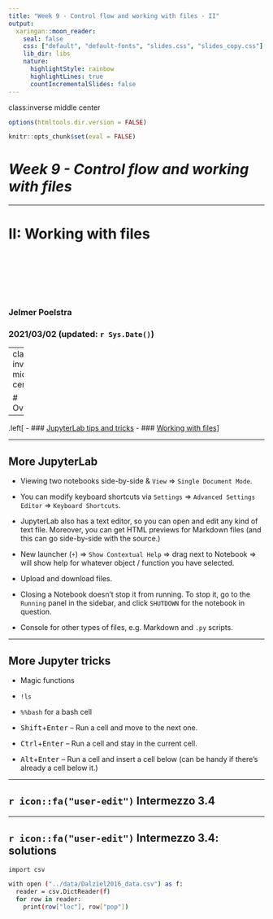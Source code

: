 ```yaml
---
title: "Week 9 - Control flow and working with files - II"
output:
  xaringan::moon_reader:
    seal: false
    css: ["default", "default-fonts", "slides.css", "slides_copy.css"]
    lib_dir: libs
    nature:
      highlightStyle: rainbow
      highlightLines: true
      countIncrementalSlides: false
---
```

class:inverse middle center

```r
options(htmltools.dir.version = FALSE)

knitr::opts_chunk$set(eval = FALSE)
```

# *Week 9 - Control flow and working with files*

----

# II: Working with files

<br> <br> <br> <br> <br>

### Jelmer Poelstra
### 2021/03/02 (updated: `r Sys.Date()`)

---
class: inverse middle center

# Overview

----

.left[
- ### [JupyterLab tips and tricks](#juplab)
- ### [Working with files](#files)
]

---

## More JupyterLab

- Viewing two notebooks side-by-side & `View` => `Single Document Mode`.

- You can modify keyboard shortcuts via `Settings` => `Advanced Settings Editor`
  => `Keyboard Shortcuts`.

- JupyterLab also has a text editor, so you can open and edit any kind of text
  file. Moreover, you can get HTML previews for Markdown files
  (and this can go side-by-side with the source.)

- New launcher (`+`) => `Show Contextual Help` => drag next to Notebook =>
  will show help for whatever object / function you have selected.

- Upload and download files.

- Closing a Notebook doesn't stop it from running.
  To stop it, go to the `Running` panel in the sidebar, and click `SHUTDOWN`
  for the notebook in question.

- Console for other types of files, e.g. Markdown and `.py` scripts.

---

## More Jupyter tricks

- Magic functions

- `!ls`

- `%%bash` for a bash cell

- <kbd>Shift</kbd>+<kbd>Enter</kbd> &ndash; Run a cell and move to the next one.
- <kbd>Ctrl</kbd>+<kbd>Enter</kbd> &ndash; Run a cell and stay in the current cell.
- <kbd>Alt</kbd>+<kbd>Enter</kbd> &ndash; Run a cell and insert a cell below
  (can be handy if there's already a cell below it.)


---

## `r icon::fa("user-edit")` Intermezzo 3.4

---

## `r icon::fa("user-edit")` Intermezzo 3.4: solutions

```sh
import csv

with open ("../data/Dalziel2016_data.csv") as f:
  reader = csv.DictReader(f)
  for row in reader:
    print(row["loc"], row["pop"])
```


